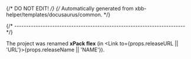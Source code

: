{/* DO NOT EDIT! */}
{/* Automatically generated from xbb-helper/templates/docusaurus/common. */}


{/* ------------------------------------------------------------------------ */}

The project was renamed **xPack flex**
(in <Link to={props.releaseURL || 'URL'}>{props.releaseName || 'NAME'}</Link>).
